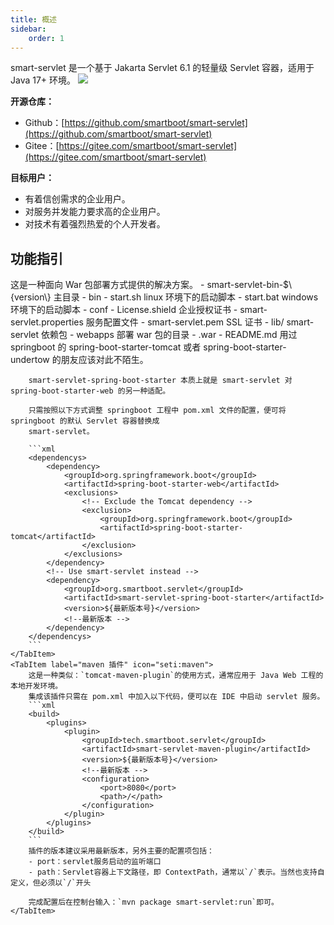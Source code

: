 ```yaml
---
title: 概述
sidebar:
    order: 1
---
```



smart-servlet 是一个基于 Jakarta Servlet 6.1 的轻量级 Servlet 容器，适用于 Java 17+ 环境。
![](/smart-servlet/smart-servlet.svg)

**开源仓库：**

- Github：[https://github.com/smartboot/smart-servlet](https://github.com/smartboot/smart-servlet)
- Gitee：[https://gitee.com/smartboot/smart-servlet](https://gitee.com/smartboot/smart-servlet)


**目标用户：**
- 有着信创需求的企业用户。
- 对服务并发能力要求高的企业用户。
- 对技术有着强烈热爱的个人开发者。

## 功能指引

<Tabs>
    <TabItem label="tar包" icon="seti:folder">
        这是一种面向 War 包部署方式提供的解决方案。
        <FileTree>
            - smart-servlet-bin-$\{version\} 主目录
                - bin
                    - start.sh  linux 环境下的启动脚本
                    - start.bat windows 环境下的启动脚本
                - conf
                    - License.shield 企业授权证书
                    - smart-servlet.properties 服务配置文件
                    - smart-servlet.pem SSL 证书
                - lib/  smart-servlet 依赖包
                - webapps 部署 war 包的目录
                    - .war
                - README.md
        </FileTree>
    </TabItem>
    <TabItem label="springboot" icon="seti:spring">
        用过 springboot 的 spring-boot-starter-tomcat 或者 spring-boot-starter-undertow 的朋友应该对此不陌生。

        smart-servlet-spring-boot-starter 本质上就是 smart-servlet 对 spring-boot-starter-web 的另一种适配。

        只需按照以下方式调整 springboot 工程中 pom.xml 文件的配置，便可将 springboot 的默认 Servlet 容器替换成
        smart-servlet。

        ```xml
        <dependencys>
            <dependency>
                <groupId>org.springframework.boot</groupId>
                <artifactId>spring-boot-starter-web</artifactId>
                <exclusions>
                    <!-- Exclude the Tomcat dependency -->
                    <exclusion>
                        <groupId>org.springframework.boot</groupId>
                        <artifactId>spring-boot-starter-tomcat</artifactId>
                    </exclusion>
                </exclusions>
            </dependency>
            <!-- Use smart-servlet instead -->
            <dependency>
                <groupId>org.smartboot.servlet</groupId>
                <artifactId>smart-servlet-spring-boot-starter</artifactId>
                <version>${最新版本号}</version>
                <!--最新版本 -->
            </dependency>
        </dependencys>
        ```
    </TabItem>
    <TabItem label="maven 插件" icon="seti:maven">
        这是一种类似：`tomcat-maven-plugin`的使用方式，通常应用于 Java Web 工程的本地开发环境。
        集成该插件只需在 pom.xml 中加入以下代码，便可以在 IDE 中启动 servlet 服务。
        ```xml
        <build>
            <plugins>
                <plugin>
                    <groupId>tech.smartboot.servlet</groupId>
                    <artifactId>smart-servlet-maven-plugin</artifactId>
                    <version>${最新版本号}</version>
                    <!--最新版本 -->
                    <configuration>
                        <port>8080</port>
                        <path>/</path>
                    </configuration>
                </plugin>
            </plugins>
        </build>
        ```
        插件的版本建议采用最新版本，另外主要的配置项包括：
        - port：servlet服务启动的监听端口
        - path：Servlet容器上下文路径，即 ContextPath，通常以`/`表示。当然也支持自定义，但必须以`/`开头

        完成配置后在控制台输入：`mvn package smart-servlet:run`即可。
    </TabItem>
</Tabs>




